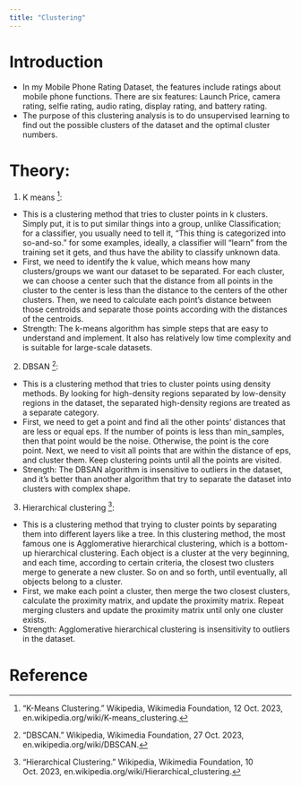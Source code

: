 ```yaml
---
title: "Clustering"
---
```



# Introduction
- In my Mobile Phone Rating Dataset, the features include ratings about mobile phone functions. There are six features: Launch Price, camera rating, selfie rating, audio rating, display rating, and battery rating. 
- The purpose of this clustering analysis is to do unsupervised learning to find out the possible clusters of the dataset and the optimal cluster numbers.

# Theory: 
1.  K means [^1]: 
   - This is a clustering method that tries to cluster points in k clusters. Simply put, it is to put similar things into a group, unlike Classification; for a classifier, you usually need to tell it, "This thing is categorized into so-and-so." for some examples, ideally, a classifier will "learn" from the training set it gets, and thus have the ability to classify unknown data. 
   - First, we need to identify the k value, which means how many clusters/groups we want our dataset to be separated. For each cluster, we can choose a center such that the distance from all points in the cluster to the center is less than the distance to the centers of the other clusters. Then, we need to calculate each point's distance between those centroids and separate those points according with the distances of the centroids. 
   - Strength: The k-means algorithm has simple steps that are easy to understand and implement. It also has relatively low time complexity and is suitable for large-scale datasets.
  
  
2. DBSAN [^2]: 
  - This is a clustering method that tries to cluster points using density methods. By looking for high-density regions separated by low-density regions in the dataset, the separated high-density regions are treated as a separate category. 
  - First, we need to get a point and find all the other points' distances that are less or equal eps. If the number of points is less than min_samples, then that point would be the noise. Otherwise, the point is the core point. Next, we need to visit all points that are within the distance of eps, and cluster them. Keep clustering points until all the points are visited.
  - Strength: The DBSAN algorithm is insensitive to outliers in the dataset, and it's better than another algorithm that try to separate the dataset into clusters with complex shape.
  
3. Hierarchical clustering [^3]: 
- This is a clustering method that trying to cluster points by separating them into different layers like a tree. In this clustering method, the most famous one is Agglomerative hierarchical clustering, which is a bottom-up hierarchical clustering. Each object is a cluster at the very beginning, and each time, according to certain criteria, the closest two clusters merge to generate a new cluster. So on and so forth, until eventually, all objects belong to a cluster.
- First, we make each point a cluster, then merge the two closest clusters, calculate the proximity matrix, and update the proximity matrix. Repeat merging clusters and update the proximity matrix until only one cluster exists.
- Strength: Agglomerative hierarchical clustering is insensitivity to outliers in the dataset.
  
# Reference
[^1]: “K-Means Clustering.” Wikipedia, Wikimedia Foundation, 12 Oct. 2023, en.wikipedia.org/wiki/K-means_clustering. 
[^2]: “DBSCAN.” Wikipedia, Wikimedia Foundation, 27 Oct. 2023, en.wikipedia.org/wiki/DBSCAN. 
[^3]: “Hierarchical Clustering.” Wikipedia, Wikimedia Foundation, 10 Oct. 2023, en.wikipedia.org/wiki/Hierarchical_clustering. 
